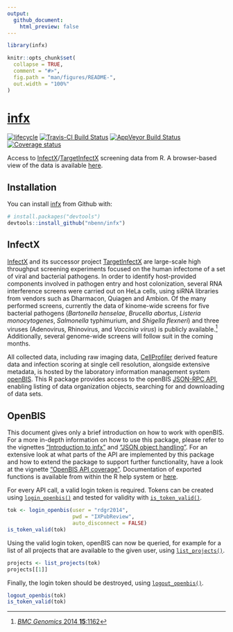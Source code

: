 ```yaml
---
output:
  github_document:
    html_preview: false
---
```


<!-- README.md is generated from README.Rmd. Please edit that file -->
<!-- build with rmarkdown::render("README.Rmd") -->

```r
library(infx)

knitr::opts_chunk$set(
  collapse = TRUE,
  comment = "#>",
  fig.path = "man/figures/README-",
  out.width = "100%"
)
```
# [infx](https://nbenn.github.io/infx)

[![lifecycle](https://img.shields.io/badge/lifecycle-maturing-blue.svg)](https://img.shields.io/badge/lifecycle-maturing-blue.svg)
[![Travis-CI Build Status](https://travis-ci.org/nbenn/infx.svg?branch=master)](https://travis-ci.org/nbenn/infx)
[![AppVeyor Build Status](https://ci.appveyor.com/api/projects/status/github/nbenn/infx?branch=master&svg=true)](https://ci.appveyor.com/project/nbenn/infx)
[![Coverage status](https://codecov.io/gh/nbenn/infx/branch/master/graph/badge.svg)](https://codecov.io/github/nbenn/infx?branch=master)

Access to [InfectX](http://www.infectx.ch)/[TargetInfectX](https://www.targetinfectx.ch) screening data from R. A browser-based view of the data is available [here](http://www.infectx.ch/databrowser).

## Installation

You can install [infx](https://nbenn.github.io/infx) from Github with:

```r
# install.packages("devtools")
devtools::install_github("nbenn/infx")
```

## InfectX

[InfectX](http://www.infectx.ch) and its successor project [TargetInfectX](https://www.targetinfectx.ch) are large-scale high throughput screening experiments focused on the human infectome of a set of viral and bacterial pathogens. In order to identify host-provided components involved in pathogen entry and host colonization, several RNA interference screens were carried out on HeLa cells, using siRNA libraries from vendors such as Dharmacon, Quiagen and Ambion. Of the many performed screens, currently the data of kinome-wide screens for five bacterial pathogens (*Bartonella henselae*, *Brucella abortus*, *Listeria monocytogenes*, *Salmonella* typhimurium, and *Shigella flexneri*) and three viruses (Adenovirus, Rhinovirus, and *Vaccinia virus*) is publicly available.[^1] Additionally, several genome-wide screens will follow suit in the coming months.

All collected data, including raw imaging data, [CellProfiler](http://cellprofiler.org) derived feature data and infection scoring at single cell resolution, alongside extensive metadata, is hosted by the laboratory information management system [openBIS](https://wiki-bsse.ethz.ch/display/bis/Home). This R package provides access to the openBIS [JSON-RPC API](https://wiki-bsse.ethz.ch/display/openBISDoc1304/openBIS+JSON+API), enabling listing of data organization objects, searching for and downloading of data sets.

## OpenBIS

This document gives only a brief introduction on how to work with openBIS. For a more in-depth information on how to use this package, please refer to the vignettes ["Introduction to infx"](https://nbenn.github.io/infx/articles/infx-intro.html) and ["JSON object handling"](https://nbenn.github.io/infx/articles/json-class.html). For an extensive look at what parts of the API are implemented by this package and how to extend the package to support further functionality, have a look at the vignette ["OpenBIS API coverage"](https://nbenn.github.io/infx/articles/openbis-api.html). Documentation of exported functions is available from within the R help system or [here](https://nbenn.github.io/infx/reference/index.html).

For every API call, a valid login token is required. Tokens can be created using [`login_openbis()`](https://nbenn.github.io/infx/reference/login.html) and tested for validity with [`is_token_valid()`](https://nbenn.github.io/infx/reference/login.html).

```r
tok <- login_openbis(user = "rdgr2014",
                     pwd = "IXPubReview",
                     auto_disconnect = FALSE)
is_token_valid(tok)
```

Using the valid login token, openBIS can now be queried, for example for a list of all projects that are available to the given user, using [`list_projects()`](https://nbenn.github.io/infx/reference/list_projects.html).

```r
projects <- list_projects(tok)
projects[[1]]
```

Finally, the login token should be destroyed, using [`logout_openbis()`](https://nbenn.github.io/infx/reference/login.html).

```r
logout_openbis(tok)
is_token_valid(tok)
```

[^1]: [*BMC Genomics* 2014 **15**:1162](https://doi.org/10.1186/1471-2164-15-1162)
